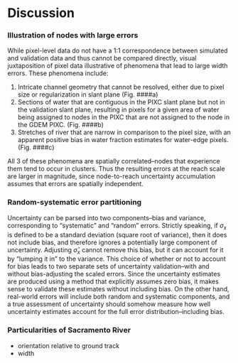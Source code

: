 # Discussion



### Illustration of nodes with large errors

While pixel-level data do not have a 1:1 correspondence between simulated and validation data and thus cannot be compared directly, visual juxtaposition of pixel data illustrative of phenomena that lead to large width errors. These phenomena include:

1. Intricate channel geometry that cannot be resolved, either due to pixel size or regularization in slant plane (Fig. ####a)
2. Sections of water that are contiguous in the PIXC slant plane but not in the validation slant plane, resulting in pixels for a given area of water being assigned to nodes in the PIXC that are not assigned to the node in the GDEM PIXC. (Fig. ####b)
3. Stretches of river that are narrow in comparison to the pixel size, with an apparent positive bias in water fraction estimates for water-edge pixels. (Fig. ####c)

All 3 of these phenomena are spatially correlated--nodes that experience them tend to occur in clusters. Thus the resulting errors at the reach scale are larger in magnitude, since node-to-reach uncertainty accumulation assumes that errors are spatially independent. 



### Random-systematic error partitioning

Uncertainty can be parsed into two components--bias and variance, corresponding to "systematic" and "random" errors. Strictly speaking, if $\sigma_x$ is defined to be a standard deviation (square root of variance), then it does not include bias, and therefore ignores a potentially large component of uncertainty. Adjusting $\hat{\sigma}_x$ cannot remove this bias, but it can account for it by "lumping it in" to the variance. This choice of whether or not to account for bias leads to two separate sets of uncertainty validation--with and without bias-adjusting the scaled errors. Since the uncertainty estimates are produced using a method that explicitly assumes zero bias, it makes sense to validate these estimates without including bias. On the other hand, real-world errors will include both random and systematic components, and a true assessment of uncertainty should somehow measure how well uncertainty estimates account for the full error distribution--including bias. 

### Particularities of Sacramento River

- orientation relative to ground track
- width




